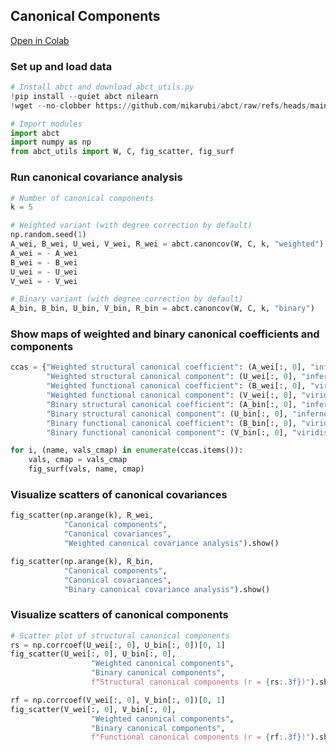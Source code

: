## Canonical Components

[Open in Colab](https://colab.research.google.com/github/mikarubi/abct/blob/main/docs-code/examples/3_canoncov.ipynb){.btn .btn-dark .btn-sm}

### Set up and load data

```python

# Install abct and download abct_utils.py
!pip install --quiet abct nilearn
!wget --no-clobber https://github.com/mikarubi/abct/raw/refs/heads/main/docs-code/examples/abct_utils.py

# Import modules
import abct
import numpy as np
from abct_utils import W, C, fig_scatter, fig_surf

```

### Run canonical covariance analysis

```python

# Number of canonical components
k = 5

# Weighted variant (with degree correction by default)
np.random.seed(1)
A_wei, B_wei, U_wei, V_wei, R_wei = abct.canoncov(W, C, k, "weighted")
A_wei = - A_wei
B_wei = - B_wei
U_wei = - U_wei
V_wei = - V_wei

# Binary variant (with degree correction by default)
A_bin, B_bin, U_bin, V_bin, R_bin = abct.canoncov(W, C, k, "binary")

```

### Show maps of weighted and binary canonical coefficients and components

```python

ccas = {"Weighted structural canonical coefficient": (A_wei[:, 0], "inferno"),
        "Weighted structural canonical component": (U_wei[:, 0], "inferno"),
        "Weighted functional canonical coefficient": (B_wei[:, 0], "viridis"),
        "Weighted functional canonical component": (V_wei[:, 0], "viridis"),
        "Binary structural canonical coefficient": (A_bin[:, 0], "inferno"),
        "Binary structural canonical component": (U_bin[:, 0], "inferno"),
        "Binary functional canonical coefficient": (B_bin[:, 0], "viridis"),
        "Binary functional canonical component": (V_bin[:, 0], "viridis")}

for i, (name, vals_cmap) in enumerate(ccas.items()):
    vals, cmap = vals_cmap
    fig_surf(vals, name, cmap)

```

### Visualize scatters of canonical covariances

```python

fig_scatter(np.arange(k), R_wei, 
            "Canonical components", 
            "Canonical covariances", 
            "Weighted canonical covariance analysis").show()

fig_scatter(np.arange(k), R_bin, 
            "Canonical components", 
            "Canonical covariances", 
            "Binary canonical covariance analysis").show()

```

### Visualize scatters of canonical components
```python

# Scatter plot of structural canonical components
rs = np.corrcoef(U_wei[:, 0], U_bin[:, 0])[0, 1]
fig_scatter(U_wei[:, 0], U_bin[:, 0],
                  "Weighted canonical components",
                  "Binary canonical components",
                  f"Structural canonical components (r = {rs:.3f})").show()

rf = np.corrcoef(V_wei[:, 0], V_bin[:, 0])[0, 1]
fig_scatter(V_wei[:, 0], V_bin[:, 0],
                  "Weighted canonical components",
                  "Binary canonical components",
                  f"Functional canonical components (r = {rf:.3f})").show()

```